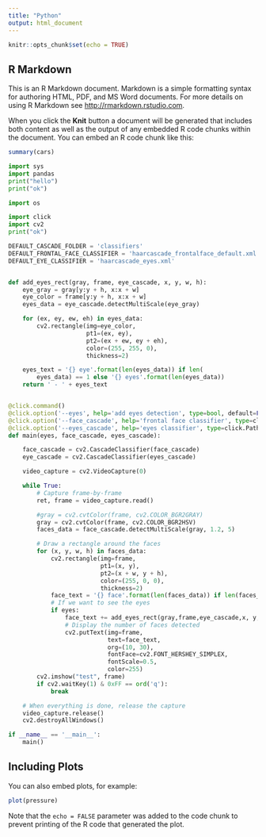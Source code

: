 ```yaml
---
title: "Python"
output: html_document
---
```


```r
knitr::opts_chunk$set(echo = TRUE)
```

## R Markdown

This is an R Markdown document. Markdown is a simple formatting syntax for authoring HTML, PDF, and MS Word documents. For more details on using R Markdown see <http://rmarkdown.rstudio.com>.

When you click the **Knit** button a document will be generated that includes both content as well as the output of any embedded R code chunks within the document. You can embed an R code chunk like this:

```r
summary(cars)
```
```python
import sys
import pandas
print("hello")
print("ok")

```

```python

import os

import click
import cv2
print("ok")
```
```python
DEFAULT_CASCADE_FOLDER = 'classifiers'
DEFAULT_FRONTAL_FACE_CLASSIFIER = 'haarcascade_frontalface_default.xml'
DEFAULT_EYE_CLASSIFIER = 'haarcascade_eyes.xml'


def add_eyes_rect(gray, frame, eye_cascade, x, y, w, h):
	eye_gray = gray[y:y + h, x:x + w]
	eye_color = frame[y:y + h, x:x + w]
	eyes_data = eye_cascade.detectMultiScale(eye_gray)

	for (ex, ey, ew, eh) in eyes_data:
		cv2.rectangle(img=eye_color,
					  pt1=(ex, ey),
					  pt2=(ex + ew, ey + eh),
					  color=(255, 255, 0),
					  thickness=2)

	eyes_text = '{} eye'.format(len(eyes_data)) if len(
		eyes_data) == 1 else '{} eyes'.format(len(eyes_data))
	return ' - ' + eyes_text


@click.command()
@click.option('--eyes', help='add eyes detection', type=bool, default=False)
@click.option('--face_cascade', help='frontal face classifier', type=click.Path(exists=True), default=os.path.join(DEFAULT_CASCADE_FOLDER, DEFAULT_FRONTAL_FACE_CLASSIFIER))
@click.option('--eyes_cascade', help='eyes classifier', type=click.Path(exists=True), default=os.path.join(DEFAULT_CASCADE_FOLDER, DEFAULT_EYE_CLASSIFIER))
def main(eyes, face_cascade, eyes_cascade):

	face_cascade = cv2.CascadeClassifier(face_cascade)
	eye_cascade = cv2.CascadeClassifier(eyes_cascade)

	video_capture = cv2.VideoCapture(0)

	while True:
		# Capture frame-by-frame
		ret, frame = video_capture.read()

		#gray = cv2.cvtColor(frame, cv2.COLOR_BGR2GRAY)
		gray = cv2.cvtColor(frame, cv2.COLOR_BGR2HSV)
		faces_data = face_cascade.detectMultiScale(gray, 1.2, 5)

		# Draw a rectangle around the faces
		for (x, y, w, h) in faces_data:
			cv2.rectangle(img=frame,
						  pt1=(x, y),
						  pt2=(x + w, y + h),
						  color=(255, 0, 0),
						  thickness=2)
			face_text = '{} face'.format(len(faces_data)) if len(faces_data) == 1 else '{} faces'.format(len(faces_data))
			# If we want to see the eyes
			if eyes:
				face_text += add_eyes_rect(gray,frame,eye_cascade,x, y, w, h)
				# Display the number of faces detected
				cv2.putText(img=frame,
							text=face_text,
							org=(10, 30),
							fontFace=cv2.FONT_HERSHEY_SIMPLEX,
							fontScale=0.5,
							color=255)
		cv2.imshow("test", frame)
		if cv2.waitKey(1) & 0xFF == ord('q'):
			break

	# When everything is done, release the capture
	video_capture.release()
	cv2.destroyAllWindows()

if __name__ == '__main__':
	main()

```

## Including Plots

You can also embed plots, for example:

```r
plot(pressure)
```

Note that the `echo = FALSE` parameter was added to the code chunk to prevent printing of the R code that generated the plot.
